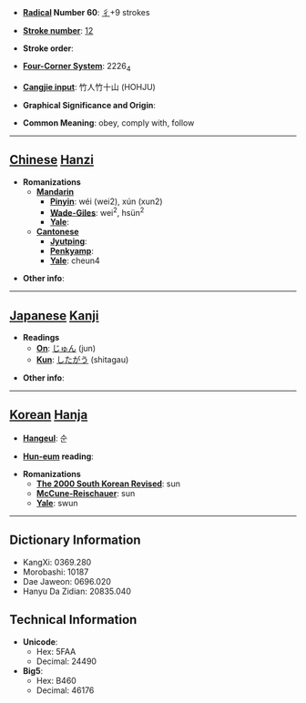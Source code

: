 * '''[[Wiktionary:Chinese radical index| Radical]] Number 60''': [[Wiktionary:Chinese radical index 彳|彳]]+9 strokes

* '''[[Wiktionary:Chinese total strokes index|Stroke number]]''': [[Wiktionary:Chinese total strokes index 12|12]]

* '''Stroke order''': 

* '''[[Wiktionary:Chinese four corner index|Four-Corner System]]''': 2226<sub>4</sub>

* '''[[Wiktionary:Chinese Cangjie index|Cangjie input]]''': 竹人竹十山 (HOHJU)

* '''Graphical Significance and Origin''': 

* '''Common Meaning''': obey, comply with, follow

----

== [[Chinese]] [[Hanzi]] ==

* '''Romanizations'''
** '''[[Mandarin]]'''
*** '''[[Pinyin]]''': wéi (wei2), xún (xun2)
*** '''[[Wade-Giles]]''': wei<sup>2</sup>, hsün<sup>2</sup>
*** '''[[Yale]]''': 
** '''[[Cantonese]]'''
*** '''[[Jyutping]]''':
*** '''[[Penkyamp]]''': 
*** '''[[Yale]]''': cheun4

* '''Other info''': 

----

== [[Japanese]] [[Kanji]] ==

* '''Readings'''
** '''[[On]]''': [[じゅん]] (jun)
** '''[[Kun]]''': [[したがう]] (shitagau)

* '''Other info''':  

----

== [[Korean]] [[Hanja]] ==

* '''[[Hangeul]]''': 순

* '''[[Hun-eum]] reading''': 

* '''Romanizations'''
** '''[[The 2000 South Korean Revised Romanization|The 2000 South Korean Revised]]''': sun
** '''[[McCune-Reischauer]]''': sun
** '''[[Yale]]''': swun

----

== Dictionary Information ==

* KangXi: 0369.280
* Morobashi: 10187
* Dae Jaweon: 0696.020
* Hanyu Da Zidian: 20835.040

== Technical Information ==

* '''Unicode''':
** Hex: 5FAA
** Decimal: 24490
* '''Big5''':
** Hex: B460
** Decimal: 46176